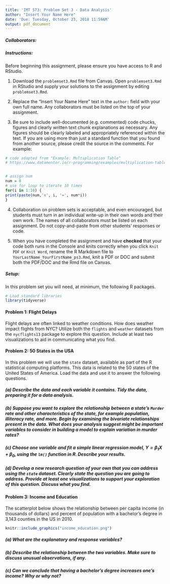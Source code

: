 ```yaml
---
title: 'IMT 573: Problem Set 3 - Data Analysis'
author: "Insert Your Name Here"
date: 'Due: Tuesday, October 23, 2018 11:59AM'
output: pdf_document
---
```


<!-- This syntax can be used to add comments that are ignored during knitting process. -->

##### Collaborators: 

##### Instructions: #####

Before beginning this assignment, please ensure you have access to R and RStudio. 

1. Download the `problemset3.Rmd` file from Canvas. Open `problemset3.Rmd` in RStudio and supply your solutions to the assignment by editing `problemset3.Rmd`.

2. Replace the "Insert Your Name Here" text in the `author:` field with your own full name. Any collaborators must be listed on the top of your assignment. 

3. Be sure to include well-documented (e.g. commented) code chucks, figures and clearly written text chunk explanations as necessary. Any figures should be clearly labeled and appropriately referenced within the text. If you are using more than just a standard function that you found from another source, please credit the source in the comments. For example: 

```r
# code adapted from "Example: Multiplication Table"  
# https://www.datamentor.io/r-programming/examples/multiplication-table/


# assign num
num = 8
# use for loop to iterate 10 times
for(i in 1:10) {
print(paste(num,'x', i, '=', num*i))
}
```

4. Collaboration on problem sets is acceptable, and even encouraged, but students must turn in an individual write-up in their own words and their own work. The names of all collaborators must be listed on each assignment. Do not copy-and-paste from other students' responses or code.

5. When you have completed the assignment and have **checked** that your code both runs in the Console and knits correctly when you click `Knit PDF` or `Knit Word`, rename the R Markdown file to `YourLastName_YourFirstName_ps3.Rmd`, knit a PDF or DOC and submit both the PDF/DOC and the Rmd file on Canvas.

##### Setup: #####

In this problem set you will need, at minimum, the following R packages.

```r
# Load standard libraries
library(tidyverse)
```

#### Problem 1: Flight Delays  ####

Flight delays are often linked to weather conditions. How does weather impact flights from NYC? Utilize both the `flights` and `weather` datasets from the `nycflights13` package to explore this question. Include at least two visualizations to aid in communicating what you find.

#### Problem 2: 50 States in the USA ####

In this problem we will use the `state` dataset, available as part of the R statistical computing platforms. This data is related to the 50 states of the United States of America. Load the data and use it to answer the following questions. 

##### (a) Describe the data and each variable it contains. Tidy the data, preparing it for a data analysis. 

##### (b) Suppose you want to explore the relationship between a state's `Murder` rate and other characteristics of the state, for example population, illiteracy rate, and more. Begin by examining the bivariate relationships present in the data. What does your analysis suggest might be important variables to consider in building a model to explain variation in murder rates?

##### (c) Choose one variable and fit a simple linear regression model, $Y = \beta_1X + \beta_0$, using the `lm()` function in R. Describe your results.

##### (d) Develop a new research question of your own that you can address using the `state` dataset. Clearly state the question you are going to address. Provide at least one visualizations to support your exploration of this question. Discuss what you find.

#### Problem 3: Income and Education ####

The scatterplot below shows the relationship between per capita income (in thousands of dollars) and percent of population with a bachelor’s degree in 3,143 counties in the US in 2010.

```r
knitr::include_graphics("income_education.png")
```

##### (a) What are the explanatory and response variables? 
##### (b) Describe the relationship between the two variables. Make sure to discuss unusual observations, if any.
##### (c) Can we conclude that having a bachelor’s degree increases one’s income? Why or why not?

